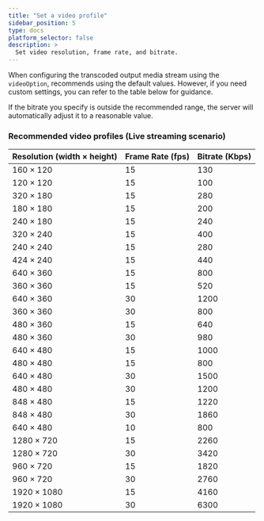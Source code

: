 ```yaml
---
title: "Set a video profile"
sidebar_position: 5
type: docs
platform_selector: false
description: >
  Set video resolution, frame rate, and bitrate.
---
```


When configuring the transcoded output media stream using the `videoOption`,  <Vg k="COMPANY"/> recommends using the default values. However, if you need custom settings, you can refer to the table below for guidance.

<Admonition type="info" info="info">
If the bitrate you specify is outside the recommended range, the server will automatically adjust it to a reasonable value.
</Admonition>

### Recommended video profiles (Live streaming scenario)

| Resolution (width × height) | Frame Rate (fps) | Bitrate (Kbps) |
| --------------------------- | ---------------- | -------------- |
| 160 × 120                   | 15               | 130            |
| 120 × 120                   | 15               | 100            |
| 320 × 180                   | 15               | 280            |
| 180 × 180                   | 15               | 200            |
| 240 × 180                   | 15               | 240            |
| 320 × 240                   | 15               | 400            |
| 240 × 240                   | 15               | 280            |
| 424 × 240                   | 15               | 440            |
| 640 × 360                   | 15               | 800            |
| 360 × 360                   | 15               | 520            |
| 640 × 360                   | 30               | 1200           |
| 360 × 360                   | 30               | 800            |
| 480 × 360                   | 15               | 640            |
| 480 × 360                   | 30               | 980            |
| 640 × 480                   | 15               | 1000           |
| 480 × 480                   | 15               | 800            |
| 640 × 480                   | 30               | 1500           |
| 480 × 480                   | 30               | 1200           |
| 848 × 480                   | 15               | 1220           |
| 848 × 480                   | 30               | 1860           |
| 640 × 480                   | 10               | 800            |
| 1280 × 720                  | 15               | 2260           |
| 1280 × 720                  | 30               | 3420           |
| 960 × 720                   | 15               | 1820           |
| 960 × 720                   | 30               | 2760           |
| 1920 × 1080                 | 15               | 4160           |
| 1920 × 1080                 | 30               | 6300           |
